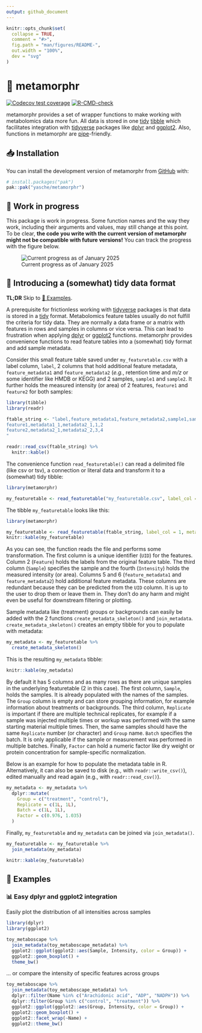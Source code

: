 ```yaml
---
output: github_document
---
```


<!-- README.md is generated from README.Rmd. Please edit that file -->

```r
knitr::opts_chunk$set(
  collapse = TRUE,
  comment = "#>",
  fig.path = "man/figures/README-",
  out.width = "100%",
  dev = "svg"
)
```

# 🦋 metamorphr

<!-- badges: start -->

[![Codecov test coverage](https://codecov.io/gh/yasche/metamorphr/graph/badge.svg)](https://app.codecov.io/gh/yasche/metamorphr)
[![R-CMD-check](https://github.com/yasche/metamorphr/actions/workflows/R-CMD-check.yaml/badge.svg)](https://github.com/yasche/metamorphr/actions/workflows/R-CMD-check.yaml)
<!-- badges: end -->

metamorphr provides a set of wrapper functions to make working with metabolomics data more fun. All data is stored in one [tidy](https://cran.r-project.org/web/packages/tidyr/vignettes/tidy-data.html) [tibble](https://tibble.tidyverse.org/) which facilitates integration with [tidyverse](https://www.tidyverse.org/) packages like [dplyr](https://dplyr.tidyverse.org/) and [ggplot2](https://ggplot2.tidyverse.org/). Also, functions in metamorphr are [pipe](https://magrittr.tidyverse.org/index.html)-friendly.

## 📥 Installation

You can install the development version of metamorphr from [GitHub](https://github.com/) with:

``` r
# install.packages("pak")
pak::pak("yasche/metamorphr")
```

## 🔧 Work in progress

This package is work in progress. Some function names and the way they work, including their arguments and values, may still change at this point. To be clear, **the code you write with the current version of metamorphr might not be compatible with future versions!** You can track the progress with the figure below.

![Current progress as of January 2025](man/figures/250131_progress.svg)

## 🧹 Introducing a (somewhat) tidy data format

**TL;DR** Skip to [📑 Examples](#-examples).

A prerequisite for frictionless working with [tidyverse](https://www.tidyverse.org/) packages is that data is stored in a [tidy](https://cran.r-project.org/web/packages/tidyr/vignettes/tidy-data.html) format. Metabolomics feature tables usually do not fulfill the criteria for tidy data. They are normally a data frame or a matrix with features in rows and samples in columns or vice versa. This can lead to frustration when applying [dplyr](https://dplyr.tidyverse.org/) or [ggplot2](https://ggplot2.tidyverse.org/) functions. metamorphr provides convenience functions to read feature tables into a (somewhat) tidy format and add sample metadata.

Consider this small feature table saved under `my_featuretable.csv` with a label column, `label`, 2 columns that hold additional feature metadata, `feature_metadata1` and `feature_metadata2` (*e.g.*, retention time and *m/z* or some identifier like HMDB or KEGG) and 2 samples, `sample1` and `sample2`. It further holds the measured intensity (or area) of 2 features, `feature1` and `feature2` for both samples:

```r
library(tibble)
library(readr)

ftable_string <- "label,feature_metadata1,feature_metadata2,sample1,sample2
feature1,metadata1_1,metadata2_1,1,2
feature2,metadata2_1,metadata2_2,3,4
"
```

```r
readr::read_csv(ftable_string) %>%
  knitr::kable()
```

The convenience function `read_featuretable()` can read a delimited file (like csv or tsv), a connection or literal data and transform it to a (somewhat) tidy tibble:

```r
library(metamorphr)

my_featuretable <- read_featuretable("my_featuretable.csv", label_col = 1, metadata_cols = c(2, 3))
```

The tibble `my_featuretable` looks like this:

```r
library(metamorphr)

my_featuretable <- read_featuretable(ftable_string, label_col = 1, metadata_cols = c(2, 3))
knitr::kable(my_featuretable)
```

As you can see, the function reads the file and performs some transformation. The first column is a unique identifier (`UID`) for the features. Column 2 (`Feature`) holds the labels from the original feature table. The third column (`Sample`) specifies the sample and the fourth (`Intensity`) holds the measured intensity (or area). Columns 5 and 6 (`feature_metadata1` and `feature_metadata2`) hold additional feature metadata. These columns are redundant because they can be predicted from the `UID` column. It is up to the user to drop them or leave them in. They don't do any harm and might even be useful for downstream filtering or plotting.

Sample metadata like (treatment) groups or backgrounds can easily be added with the 2 functions `create_metadata_skeleton()` and `join_metadata`. `create_metadata_skeleton()` creates an empty tibble for you to populate with metadata:

```r
my_metadata <- my_featuretable %>%
  create_metadata_skeleton()
```

This is the resulting `my_metadata` tibble:

```r
knitr::kable(my_metadata)
```

By default it has 5 columns and as many rows as there are unique samples in the underlying featuretable (2 in this case). The first column, `Sample`, holds the samples. It is already populated with the names of the samples. The `Group` column is empty and can store grouping information, for example information about treatments or backgrounds. The third column, `Replicate` is important if there are multiple technical replicates, for example if a sample was injected multiple times or workup was performed with the same starting material multiple times. Then, the same samples should have the same `Replicate` number (or character) and `Group` name. `Batch` specifies the batch. It is only applicable if the sample or measurement was performed in multiple batches. Finally, `Factor` can hold a numeric factor like dry weight or protein concentration for sample-specific normalization.

Below is an example for how to populate the metadata table in R. Alternatively, it can also be saved to disk (e.g., with `readr::write_csv()`), edited manually and read again (e.g., with `readr::read_csv()`).

```r
my_metadata <- my_metadata %>%
  dplyr::mutate(
    Group = c("treatment", "control"),
    Replicate = c(1L, 1L),
    Batch = c(1L, 1L),
    Factor = c(0.976, 1.035)
  )
```

Finally, `my_featuretable` and `my_metadata` can be joined via `join_metadata()`.

```r
my_featuretable <- my_featuretable %>%
  join_metadata(my_metadata)
```

```r
knitr::kable(my_featuretable)
```

## 📑 Examples

### 📊 Easy dplyr and ggplot2 integration

Easily plot the distribution of all intensities across samples

```r
library(dplyr)
library(ggplot2)

toy_metaboscape %>%
  join_metadata(toy_metaboscape_metadata) %>%
  ggplot2::ggplot(ggplot2::aes(Sample, Intensity, color = Group)) +
  ggplot2::geom_boxplot() +
  theme_bw()
```

... or compare the intensity of specific features across groups

```r
toy_metaboscape %>%
  join_metadata(toy_metaboscape_metadata) %>%
  dplyr::filter(Name %in% c("Arachidonic acid", "ADP", "NADPH")) %>%
  dplyr::filter(Group %in% c("control", "treatment")) %>%
  ggplot2::ggplot(ggplot2::aes(Group, Intensity, color = Group)) +
  ggplot2::geom_boxplot() +
  ggplot2::facet_wrap(~Name) +
  ggplot2::theme_bw()
```
